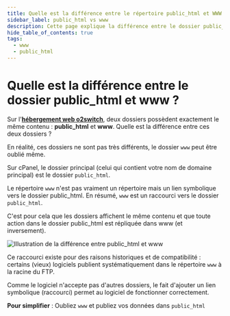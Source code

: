 ```yaml
---
title: Quelle est la différence entre le répertoire public_html et WWW sur un hébergement o2switch ?
sidebar_label: public_html vs www
description: Cette page explique la différence entre le dossier public_html et www sur un hébergement web o2switch
hide_table_of_contents: true
tags:
  - www
  - public_html
---
```


# Quelle est la différence entre le dossier public_html et www ?

Sur l'**[hébergement web o2switch](https://www.o2switch.fr/hebergement-illimite/)**, deux dossiers possèdent exactement
le même contenu : **public_html** et **www**. Quelle est la différence entre ces deux dossiers ? 

En réalité, ces dossiers ne sont pas très différents, le dossier `www` peut être oublié même. 

Sur cPanel, le dossier principal (celui qui contient votre nom de domaine principal) est le dossier `public_html`.

Le répertoire `www` n'est pas vraiment un répertoire mais un lien symbolique vers le dossier public_html. En résumé,
`www` est un raccourci vers le dossier `public_html`. 

C'est pour cela que les dossiers affichent le même contenu et que toute action dans le dossier public_html est répliquée
dans www (et inversement). 

<Image
    src="/img/docs/questions/cpanel-www-public_html-difference.png"
    title="www est un raccourci, un lien symbolique vers public_html"
    caption="Propriété du dossier www qui est un raccourci en réalité"
    alt="Illustration de la différence entre public_html et www"
/>

Ce raccourci existe pour des raisons historiques et de compatibilité : certains (vieux) logiciels publient
systématiquement dans le répertoire `www` à la racine du FTP. 

Comme le logiciel n'accepte pas d'autres dossiers, le fait d'ajouter un lien symbolique (raccourci) permet au logiciel
de fonctionner correctement. 

**Pour simplifier** : Oubliez `www` et publiez vos données dans `public_html`

